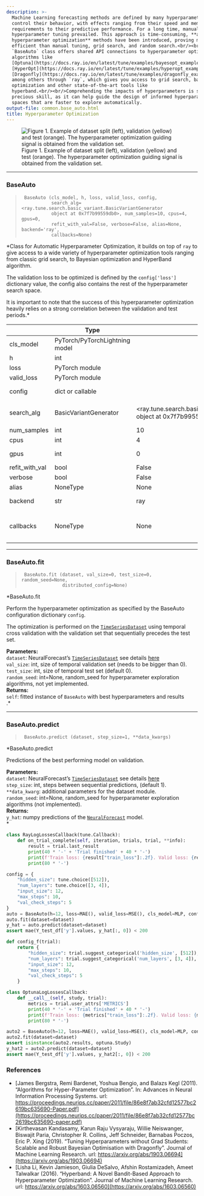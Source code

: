 ```yaml
---
description: >-
  Machine Learning forecasting methods are defined by many hyperparameters that
  control their behavior, with effects ranging from their speed and memory
  requirements to their predictive performance. For a long time, manual
  hyperparameter tuning prevailed. This approach is time-consuming, **automated
  hyperparameter optimization** methods have been introduced, proving more
  efficient than manual tuning, grid search, and random search.<br/><br/> The
  `BaseAuto` class offers shared API connections to hyperparameter optimization
  algorithms like
  [Optuna](https://docs.ray.io/en/latest/tune/examples/bayesopt_example.html),
  [HyperOpt](https://docs.ray.io/en/latest/tune/examples/hyperopt_example.html),
  [Dragonfly](https://docs.ray.io/en/latest/tune/examples/dragonfly_example.html)
  among others through `ray`, which gives you access to grid search, bayesian
  optimization and other state-of-the-art tools like
  hyperband.<br/><br/>Comprehending the impacts of hyperparameters is still a
  precious skill, as it can help guide the design of informed hyperparameter
  spaces that are faster to explore automatically.
output-file: common.base_auto.html
title: Hyperparameter Optimization
---
```



<figure>
<img src="imgs_models/data_splits.png"
alt="Figure 1. Example of dataset split (left), validation (yellow) and test (orange). The hyperparameter optimization guiding signal is obtained from the validation set." />
<figcaption aria-hidden="true">Figure 1. Example of dataset split
(left), validation (yellow) and test (orange). The hyperparameter
optimization guiding signal is obtained from the validation
set.</figcaption>
</figure>

------------------------------------------------------------------------

### BaseAuto

> ``` text
>  BaseAuto (cls_model, h, loss, valid_loss, config,
>            search_alg=<ray.tune.search.basic_variant.BasicVariantGenerator
>            object at 0x7f7b99559db0>, num_samples=10, cpus=4, gpus=0,
>            refit_with_val=False, verbose=False, alias=None, backend='ray',
>            callbacks=None)
> ```

\*Class for Automatic Hyperparameter Optimization, it builds on top of
`ray` to give access to a wide variety of hyperparameter optimization
tools ranging from classic grid search, to Bayesian optimization and
HyperBand algorithm.

The validation loss to be optimized is defined by the `config['loss']`
dictionary value, the config also contains the rest of the
hyperparameter search space.

It is important to note that the success of this hyperparameter
optimization heavily relies on a strong correlation between the
validation and test periods.\*

|  | **Type** | **Default** | **Details** |
|------|------------------|-------------------------|-------------------------|
| cls_model | PyTorch/PyTorchLightning model |  | See `neuralforecast.models` [collection here](https://nixtla.github.io/neuralforecast/models.html). |
| h | int |  | Forecast horizon |
| loss | PyTorch module |  | Instantiated train loss class from [losses collection](https://nixtla.github.io/neuralforecast/losses.pytorch.html). |
| valid_loss | PyTorch module |  | Instantiated valid loss class from [losses collection](https://nixtla.github.io/neuralforecast/losses.pytorch.html). |
| config | dict or callable |  | Dictionary with ray.tune defined search space or function that takes an optuna trial and returns a configuration dict. |
| search_alg | BasicVariantGenerator | \<ray.tune.search.basic_variant.BasicVariantGenerator object at 0x7f7b99559db0\> | For ray see https://docs.ray.io/en/latest/tune/api_docs/suggestion.html<br/>For optuna see https://optuna.readthedocs.io/en/stable/reference/samplers/index.html. |
| num_samples | int | 10 | Number of hyperparameter optimization steps/samples. |
| cpus | int | 4 | Number of cpus to use during optimization. Only used with ray tune. |
| gpus | int | 0 | Number of gpus to use during optimization, default all available. Only used with ray tune. |
| refit_with_val | bool | False | Refit of best model should preserve val_size. |
| verbose | bool | False | Track progress. |
| alias | NoneType | None | Custom name of the model. |
| backend | str | ray | Backend to use for searching the hyperparameter space, can be either ‘ray’ or ‘optuna’. |
| callbacks | NoneType | None | List of functions to call during the optimization process.<br/>ray reference: https://docs.ray.io/en/latest/tune/tutorials/tune-metrics.html<br/>optuna reference: https://optuna.readthedocs.io/en/stable/tutorial/20_recipes/007_optuna_callback.html |

------------------------------------------------------------------------

### BaseAuto.fit

> ``` text
>  BaseAuto.fit (dataset, val_size=0, test_size=0, random_seed=None,
>                distributed_config=None)
> ```

\*BaseAuto.fit

Perform the hyperparameter optimization as specified by the BaseAuto
configuration dictionary `config`.

The optimization is performed on the
[`TimeSeriesDataset`](https://nixtlaverse.nixtla.io/neuralforecast/tsdataset.html#timeseriesdataset)
using temporal cross validation with the validation set that
sequentially precedes the test set.

**Parameters:**<br/> `dataset`: NeuralForecast’s
[`TimeSeriesDataset`](https://nixtlaverse.nixtla.io/neuralforecast/tsdataset.html#timeseriesdataset)
see details
[here](https://nixtla.github.io/neuralforecast/tsdataset.html)<br/>
`val_size`: int, size of temporal validation set (needs to be bigger
than 0).<br/> `test_size`: int, size of temporal test set (default
0).<br/> `random_seed`: int=None, random_seed for hyperparameter
exploration algorithms, not yet implemented.<br/> **Returns:**<br/>
`self`: fitted instance of `BaseAuto` with best hyperparameters and
results<br/>.\*

------------------------------------------------------------------------

### BaseAuto.predict

> ``` text
>  BaseAuto.predict (dataset, step_size=1, **data_kwargs)
> ```

\*BaseAuto.predict

Predictions of the best performing model on validation.

**Parameters:**<br/> `dataset`: NeuralForecast’s
[`TimeSeriesDataset`](https://nixtlaverse.nixtla.io/neuralforecast/tsdataset.html#timeseriesdataset)
see details
[here](https://nixtla.github.io/neuralforecast/tsdataset.html)<br/>
`step_size`: int, steps between sequential predictions, (default 1).<br/>
`**data_kwarg`: additional parameters for the dataset module.<br/>
`random_seed`: int=None, random_seed for hyperparameter exploration
algorithms (not implemented).<br/> **Returns:**<br/> `y_hat`: numpy
predictions of the
[`NeuralForecast`](https://nixtlaverse.nixtla.io/neuralforecast/core.html#neuralforecast)
model.<br/>\*

```python
class RayLogLossesCallback(tune.Callback):
    def on_trial_complete(self, iteration, trials, trial, **info):
        result = trial.last_result
        print(40 * '-' + 'Trial finished' + 40 * '-')
        print(f'Train loss: {result["train_loss"]:.2f}. Valid loss: {result["loss"]:.2f}')
        print(80 * '-')
```


```python
config = {
    "hidden_size": tune.choice([512]),
    "num_layers": tune.choice([3, 4]),
    "input_size": 12,
    "max_steps": 10,
    "val_check_steps": 5
}
auto = BaseAuto(h=12, loss=MAE(), valid_loss=MSE(), cls_model=MLP, config=config, num_samples=2, cpus=1, gpus=0, callbacks=[RayLogLossesCallback()])
auto.fit(dataset=dataset)
y_hat = auto.predict(dataset=dataset)
assert mae(Y_test_df['y'].values, y_hat[:, 0]) < 200
```


```python
def config_f(trial):
    return {
        "hidden_size": trial.suggest_categorical('hidden_size', [512]),
        "num_layers": trial.suggest_categorical('num_layers', [3, 4]),
        "input_size": 12,
        "max_steps": 10,
        "val_check_steps": 5
    }

class OptunaLogLossesCallback:
    def __call__(self, study, trial):
        metrics = trial.user_attrs['METRICS']
        print(40 * '-' + 'Trial finished' + 40 * '-')
        print(f'Train loss: {metrics["train_loss"]:.2f}. Valid loss: {metrics["loss"]:.2f}')
        print(80 * '-')
```


```python
auto2 = BaseAuto(h=12, loss=MAE(), valid_loss=MSE(), cls_model=MLP, config=config_f, search_alg=optuna.samplers.RandomSampler(), num_samples=2, backend='optuna', callbacks=[OptunaLogLossesCallback()])
auto2.fit(dataset=dataset)
assert isinstance(auto2.results, optuna.Study)
y_hat2 = auto2.predict(dataset=dataset)
assert mae(Y_test_df['y'].values, y_hat2[:, 0]) < 200
```

### References

-   [James Bergstra, Remi Bardenet, Yoshua Bengio, and Balazs Kegl
    (2011). “Algorithms for Hyper-Parameter Optimization”. In: Advances
    in Neural Information Processing Systems. url:
    https://proceedings.neurips.cc/paper/2011/file/86e8f7ab32cfd12577bc2619bc635690-Paper.pdf](https://proceedings.neurips.cc/paper/2011/file/86e8f7ab32cfd12577bc2619bc635690-paper.pdf)
-   [Kirthevasan Kandasamy, Karun Raju Vysyaraju, Willie Neiswanger,
    Biswajit Paria, Christopher R. Collins, Jeff Schneider, Barnabas
    Poczos, Eric P. Xing (2019). “Tuning Hyperparameters without Grad
    Students: Scalable and Robust Bayesian Optimisation with Dragonfly”.
    Journal of Machine Learning Research. url:
    https://arxiv.org/abs/1903.06694](https://arxiv.org/abs/1903.06694)
-   [Lisha Li, Kevin Jamieson, Giulia DeSalvo, Afshin Rostamizadeh,
    Ameet Talwalkar (2016). “Hyperband: A Novel Bandit-Based Approach to
    Hyperparameter Optimization”. Journal of Machine Learning Research.
    url:
    https://arxiv.org/abs/1603.06560](https://arxiv.org/abs/1603.06560)

